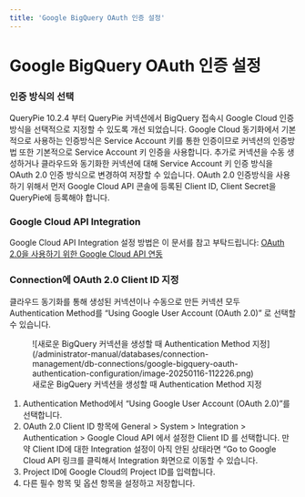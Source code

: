 ```yaml
---
title: 'Google BigQuery OAuth 인증 설정'
---
```


# Google BigQuery OAuth 인증 설정

### 인증 방식의 선택

QueryPie 10.2.4 부터 QueryPie 커넥션에서 BigQuery 접속시 Google Cloud 인증방식을 선택적으로 지정할 수 있도록 개선 되었습니다. Google Cloud 동기화에서 기본적으로 사용하는 인증방식은 Service Account 키를 통한 인증이므로 커넥션의 인증방법 또한 기본적으로 Service Account 키 인증을 사용합니다. 추가로 커넥션을 수동 생성하거나 클라우드와 동기화한 커넥션에 대해 Service Account 키 인증 방식을 OAuth 2.0 인증 방식으로 변경하여 저장할 수 있습니다. OAuth 2.0 인증방식을 사용하기 위해서 먼저 Google Cloud API 콘솔에 등록된 Client ID, Client Secret을 QueryPie에 등록해야 합니다.

### Google Cloud API Integration

Google Cloud API Integration 설정 방법은 이 문서를 참고 부탁드립니다: [OAuth 2.0을 사용하기 위한 Google Cloud API 연동](../../../general/system/integrations/integrating-google-cloud-api-for-oauth-20)

### Connection에 OAuth 2.0 Client ID 지정

클라우드 동기화를 통해 생성된 커넥션이나 수동으로 만든 커넥션 모두 Authentication Method를 “Using Google User Account (OAuth 2.0)” 로 선택할 수 있습니다.

<figure data-layout="center" data-align="center">
![새로운 BigQuery 커넥션을 생성할 때 Authentication Method 지정](/administrator-manual/databases/connection-management/db-connections/google-bigquery-oauth-authentication-configuration/image-20250116-112226.png)
<figcaption>
새로운 BigQuery 커넥션을 생성할 때 Authentication Method 지정
</figcaption>
</figure>

1. Authentication Method에서 “Using Google User Account (OAuth 2.0)”를 선택합니다.
2. OAuth 2.0 Client ID 항목에 General &gt; System &gt; Integration &gt; Authentication &gt; Google Cloud API 에서 설정한 Client ID 를 선택합니다. 만약 Client ID에 대한 Integration 설정이 아직 안된 상태라면 “Go to Google Cloud API 링크를 클릭해서 Integration 화면으로 이동할 수 있습니다.
3. Project ID에 Google Cloud의 Project ID를 입력합니다.
4. 다른 필수 항목 및 옵션 항목을 설정하고 저장합니다. 
